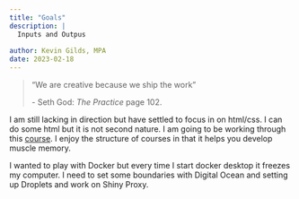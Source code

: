 ```yaml
---
title: "Goals"
description: | 
  Inputs and Outpus
  
author: Kevin Gilds, MPA
date: 2023-02-18
---
```


> "We are creative because we ship the work"
>
> \- Seth God: *The Practice* page 102.

I am still lacking in direction but have settled to focus in on html/css. I can do some html but it is not second nature. I am going to be working through this [course](https://www.freecodecamp.org/learn/2022/responsive-web-design/). I enjoy the structure of courses in that it helps you develop muscle memory.

I wanted to play with Docker but every time I start docker desktop it freezes my computer. I need to set some boundaries with Digital Ocean and setting up Droplets and work on Shiny Proxy.
